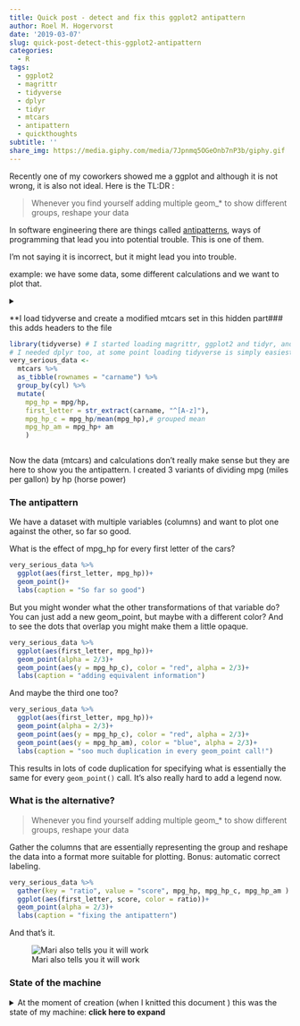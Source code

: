```yaml
---
title: Quick post - detect and fix this ggplot2 antipattern
author: Roel M. Hogervorst
date: '2019-03-07'
slug: quick-post-detect-this-ggplot2-antipattern
categories:
  - R
tags:
  - ggplot2
  - magrittr
  - tidyverse
  - dplyr
  - tidyr
  - mtcars
  - antipattern
  - quickthoughts
subtitle: ''
share_img: https://media.giphy.com/media/7Jpnmq5OGeOnb7nP3b/giphy.gif
---
```


Recently one of my coworkers showed me a ggplot and although it is not wrong, it is also not ideal. Here is the TL:DR :

> Whenever you find yourself adding multiple geom_* to show different groups, reshape your data

In software engineering there are things called [antipatterns](https://en.wikipedia.org/wiki/Anti-pattern#Software_engineering "Support wikipedia to save us all"), ways of programming
that lead you into potential trouble. This is one of them.

I'm not saying it is incorrect, but it might lead you into trouble.

example: we have some data, some different calculations and we want to plot that.

<details> <summary> 
**I load tidyverse and create a modified mtcars set in this hidden part### this adds headers to the file


```r
library(tidyverse) # I started loading magrittr, ggplot2 and tidyr, and realised
# I needed dplyr too, at some point loading tidyverse is simply easiest.
very_serious_data <- 
  mtcars %>% 
  as_tibble(rownames = "carname") %>% 
  group_by(cyl) %>% 
  mutate(
    mpg_hp = mpg/hp,
    first_letter = str_extract(carname, "^[A-z]"),
    mpg_hp_c = mpg_hp/mean(mpg_hp),# grouped mean
    mpg_hp_am = mpg_hp+ am
    )
```
</details>

Now the data (mtcars) and calculations don't really make sense but they are here to show you the 
antipattern. I created 3 variants of dividing mpg (miles per gallon) by hp (horse power)

### The antipattern
We have a dataset with multiple variables (columns) and want to plot
one against the other, so far so good.

What is the effect of mpg_hp for every first letter of the cars?

```r
very_serious_data %>% 
  ggplot(aes(first_letter, mpg_hp))+
  geom_point()+
  labs(caption = "So far so good")
```

But you might wonder what the other transformations of that variable do?
You can just add a new geom_point, but maybe with a different color?
And to see the dots that overlap you might make them a little opaque.

```r
very_serious_data %>% 
  ggplot(aes(first_letter, mpg_hp))+
  geom_point(alpha = 2/3)+
  geom_point(aes(y = mpg_hp_c), color = "red", alpha = 2/3)+
  labs(caption = "adding equivalent information")
```

And maybe the third one too?

```r
very_serious_data %>% 
  ggplot(aes(first_letter, mpg_hp))+
  geom_point(alpha = 2/3)+
  geom_point(aes(y = mpg_hp_c), color = "red", alpha = 2/3)+
  geom_point(aes(y = mpg_hp_am), color = "blue", alpha = 2/3)+
  labs(caption = "soo much duplication in every geom_point call!")
```

This results in lots of code duplication for specifying what is essentially
the same for every `geom_point()` call. It's also really hard to add a legend
now.

### What is the alternative?

> Whenever you find yourself adding multiple geom_* to show different groups, reshape your data

Gather the columns that are essentially representing the group and reshape 
the data into a format more suitable for plotting. Bonus: automatic correct labeling.

```r
very_serious_data %>% 
  gather(key = "ratio", value = "score", mpg_hp, mpg_hp_c, mpg_hp_am ) %>% 
  ggplot(aes(first_letter, score, color = ratio))+
  geom_point(alpha = 2/3)+
  labs(caption = "fixing the antipattern")
```

And that's it.


![Mari also tells you it will work ](https://media.giphy.com/media/7Jpnmq5OGeOnb7nP3b/giphy.gif)

### State of the machine
<details>
<summary> At the moment of creation (when I knitted this document ) this was the state of my machine: **click here to expand** </summary>

```r
sessioninfo::session_info()
```

</details>


